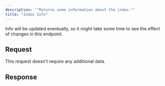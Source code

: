 ```yaml
---
description: '"Returns some information about the index."'
title: "Index Info"
---
```

Info will be updated eventually, so it might take some time to see the effect of changes in this endpoint.
## Request
This request doesn't require any additional data.
## Response